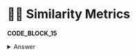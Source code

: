 # 📘👐 Similarity Metrics

**CODE_BLOCK_15**

<details>
<summary>Answer</summary>
<div>

```Python
{
    "name": ATLAS_VECTOR_SEARCH_INDEX_NAME,
    "type": "vectorSearch",
    "definition": {
        "fields": [
            {
                "type": "vector",
                "path": "embedding",
                "numDimensions": 512,
                "similarity": "dotProduct",
            },
        ]
    },
}
```

</div>
</details>
